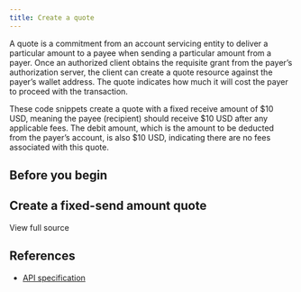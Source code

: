 ```yaml
---
title: Create a quote
---
```



A quote is a commitment from an account servicing entity to deliver a particular amount to a payee when sending a particular amount from a payer. Once an authorized client obtains the requisite grant from the payer’s authorization server, the client can create a quote resource against the payer’s wallet address. The quote indicates how much it will cost the payer to proceed with the transaction.

These code snippets create a quote with a fixed receive amount of $10 USD, meaning the payee (recipient) should receive $10 USD after any applicable fees. The debit amount, which is the amount to be deducted from the payer’s account, is also $10 USD, indicating there are no fees associated with this quote.

## Before you begin

<Global />

## Create a fixed-send amount quote

<Tabs>
<TabItem label='TypeScript'>
<Ts />

<ChunkedSnippet
  source='https://raw.githubusercontent.com/interledger/open-payments-snippets/main/quote/quote-create.ts'
  chunk='1'
/>

<ChunkedSnippet
  source='https://raw.githubusercontent.com/interledger/open-payments-snippets/main/quote/quote-create.ts'
  chunk='2'
/>

<ChunkedSnippet
  source='https://raw.githubusercontent.com/interledger/open-payments-snippets/main/quote/quote-create.ts'
  chunk='3'
/>

</TabItem>
</Tabs>

<p><LinkOut href="https://raw.githubusercontent.com/interledger/open-payments-snippets/main/quote/quote-create.ts">View full source</LinkOut></p>

## References

- [API specification](/apis/resource-server/operations/create-quote)
